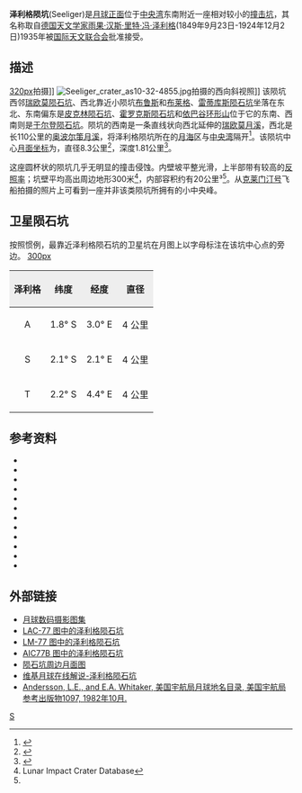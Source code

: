 {{lunar crater data|
 image=Seeliger-Clem.jpg|260px|
 caption=[[克莱门汀号|克莱门汀号]]拍摄的图像|
 latitude=2.22|
 N_or_S=S|
 longitude=3.0|
 E_or_W=E|
 diameter=8.3公里|
 depth=1.81公里|
 colong=357|
 eponym=[[雨果·汉斯·里特·冯·泽利格|雨果·冯·泽利格]]}}
'''泽利格陨坑'''(Seeliger)是[[月球正面|月球正面]]位于[[中央湾|中央湾]]东南附近一座相对较小的[[撞击坑|撞击坑]]，其名称取自[[德国|德国]][[天文学家|天文学家]][[雨果·汉斯·里特·冯·泽利格|雨果·汉斯·里特·冯·泽利格]](1849年9月23日-1924年12月2日)1935年被[[国际天文联合会|国际天文联合会]]批准接受。

==描述==
[[image:Réaumur_+_Oppolzer_-_LROC_-_WAC.JPG|320px]]拍摄]]
[[Image:Seeliger_crater_as10-32-4855.jpg|thumb]]拍摄的西向斜视照]]
该陨坑西邻[[瑞欧莫陨石坑|瑞欧莫陨石坑]]、西北靠近小陨坑[[布鲁斯环形山|布鲁斯]]和[[布莱格陨石坑|布莱格]]、[[雷蒂库斯陨石坑|雷蒂库斯陨石坑]]坐落在东北、东南偏东是[[皮克林陨石坑|皮克林陨石坑]]、[[霍罗克斯陨石坑|霍罗克斯陨石坑]]和[[依巴谷环形山|依巴谷环形山]]位于它的东南、西南则是[[于尔登陨石坑|于尔登陨石坑]]。陨坑的西南是一条直线状向西北延伸的[[瑞欧莫月溪|瑞欧莫月溪]]，西北是长110公里的[[奥波尔策月溪|奥波尔策月溪]]，将泽利格陨坑所在的[[月海|月海]]区与[[中央湾|中央湾]]隔开<ref>{{Cite web |url=http://planetarynames.wr.usgs.gov/images/Lunar/lac_77_lo.pdf |title=Crater Seeliger at LAC-77 map |access-date=2016-06-11 |archive-date=2013-02-20 |archive-url=https://web.archive.org/web/20130220184842/http://planetarynames.wr.usgs.gov/images/Lunar/lac_77_lo.pdf |dead-url=no }}</ref>。该陨坑中心[[月面坐标|月面坐标]]为{{Coord|2.22|S|3|E|globe:Moon|nogoogle=1|noosm=1}}，直径8.3公里<ref name="IAU">{{Cite web |url=http://planetarynames.wr.usgs.gov/Feature/5405 |title=Directory of the International Astronomical Union |access-date=2016-06-11 |archive-date=2020-11-27 |archive-url=https://web.archive.org/web/20201127012439/https://planetarynames.wr.usgs.gov/Feature/5405 |dead-url=no }}</ref>，深度1.81公里<ref>{{Cite web |url=http://fisherka.csolutionshosting.net/astronote/plan/craterdepth/html/CraterDepthFeatureNameWestfall.html |title=John E. Westfall's Atlas of the Lunar Terminator, Cambridge Univ. Press (2000) |accessdate=2016-06-11 |archive-date=2014-12-18 |archive-url=https://archive.today/20141218234310/http://fisherka.csolutionshosting.net/astronote/plan/craterdepth/html/CraterDepthFeatureNameWestfall.html |dead-url=no }}</ref>。

这座圆杯状的陨坑几乎无明显的撞击侵蚀。内壁坡平整光滑，上半部带有较高的[[反照率|反照率]]；坑壁平均高出周边地形300米<ref name=LICD>Lunar Impact Crater Database</ref>，内部容积约有20公里³<ref name="LICD"/>。从[[克莱门汀号|克莱门汀号]]飞船拍摄的照片上可看到一座并非该类陨坑所拥有的小中央峰。

==卫星陨石坑==
按照惯例，最靠近泽利格陨石坑的卫星坑在月图上以字母标注在该坑中心点的旁边。
[[image:Seeliger_lunar_crater_map.jpg|300px]]

{| class="wikitable"
!width="25%" style="background:#eeeeee;" |泽利格
!width="25%" style="background:#eeeeee;" |纬度
!width="25%" style="background:#eeeeee;" |经度
!width="25%" style="background:#eeeeee;" |直径
|-
|align="center"|A
|align="center"|1.8° S
|align="center"|3.0° E
|align="center"|4 公里
|-
|align="center"|S
|align="center"|2.1° S
|align="center"|2.1° E
|align="center"|4 公里
|-
|align="center"|T
|align="center"|2.2° S
|align="center"|4.4° E
|align="center"|4 公里
|}{{clear}}
==参考资料==
{{Reflist}}
{{refbegin}}
* {{cite book
  | last1 = Andersson
  | first1 = L. E.
  | last2 = Whitaker
  | first2 = E. A.
  | authorlink2 = Ewen Whitaker
  | date = 1982
  | title = [[NASA|NASA]] Catalogue of Lunar Nomenclature
  | publisher = NASA RP-1097
  | ref = harv
  }}
* {{cite web
  | last = Blue
  | first = Jennifer
  | date = July 25, 2007
  | title = Gazetteer of Planetary Nomenclature
  | publisher = [[United_States_Geological_Survey|USGS]]
  | url = http://planetarynames.wr.usgs.gov/
  | accessdate = 2007-08-05
  | ref = harv
  | archive-date = 2012-04-08
  | archive-url = https://www.webcitation.org/66mXDr4G9?url=http://planetarynames.wr.usgs.gov/
  | dead-url = no
  }}
* {{cite book
  | last1 = Bussey
  | first1 = B.
  | authorlink1 = Ben Bussey
  | last2 = Spudis
  | first2 = P.
  | authorlink2 = Paul Spudis
  | date = 2004
  | title = The Clementine Atlas of the Moon
  | publisher = Cambridge University Press
  | location = New York
  | isbn = 978-0-521-81528-4
  | ref = harv
  }}
* {{cite book
  | last1 = Cocks
  | first1 = Elijah E.
  | last2 = Cocks
  | first2 = Josiah C.
  | date = 1995
  | title = Who's Who on the Moon: A Biographical Dictionary of Lunar Nomenclature
  | url = https://archive.org/details/isbn_9780936389271
  | publisher = Tudor Publishers
  | isbn = 978-0-936389-27-1
  | ref = harv
  }}
* {{cite web
  | last = McDowell
  | first = Jonathan
  | date = July 15, 2007
  | url = http://host.planet4589.org/astro/lunar/
  | title = Lunar Nomenclature
  | publisher = Jonathan's Space Report
  | accessdate = 2007-10-24
  | ref = harv
  | archive-date = 2012-05-26
  | archive-url = https://www.webcitation.org/67wcYNfK3?url=http://host.planet4589.org/astro/lunar/
  | dead-url = no
  }}
* {{cite journal| last1 = Menzel| first1 = D. H.| last2 = Minnaert| first2 = M.| last3 = Levin| first3 = B.| last4 = Dollfus| first4 = A.| last5 = Bell| first5 = B.| title = Report on Lunar Nomenclature by the Working Group of Commission 17 of the IAU| doi = 10.1007/BF00171763| journal = Space Science Reviews| volume = 12| issue = 2| pages = 136–186| year = 1971| pmid = | pmc =| bibcode = 1971SSRv...12..136M| ref = harv}}
* {{cite book
  | first = Patrick
  | last = Moore
  | authorlink = Patrick Moore
  | date = 2001
  | title = On the Moon
  | url = https://archive.org/details/patrickmooreonmo00patr
  | publisher = Sterling Publishing Co
  | isbn = 978-0-304-35469-6
  | ref = harv
  }}
* {{cite book
  | first = Fred W.
  | last = Price
  | date = 1988
  | title = The Moon Observer's Handbook
  | publisher = Cambridge University Press
  | isbn = 978-0-521-33500-3
  | ref = harv
  }}
* {{cite book
  | last = Rükl
  | first = Antonín
  | authorlink = Antonín Rükl
  | date = 1990
  | title = Atlas of the Moon
  | publisher = Kalmbach Books
  | isbn = 978-0-913135-17-4
  | ref = harv
  }}
* {{cite book
  | last = Webb
  | first = Rev. T. W.
  | authorlink = Thomas William Webb
  | date = 1962
  | title = Celestial Objects for Common Telescopes
  | url = https://archive.org/details/celestialobjects00webb
  | edition = 6th revised
  | publisher = Dover
  | isbn = 978-0-486-20917-3
  | ref = harv
  }}
* {{cite book
  | first = Ewen A.
  | last = Whitaker
  | authorlink = Ewen Whitaker
  | date = 1999
  | title = Mapping and Naming the Moon
  | publisher = Cambridge University Press
  | isbn = 978-0-521-62248-6
  | ref = harv
  }}
* {{cite book
  | first = Peter T.
  | last = Wlasuk
  | date = 2000
  | title = Observing the Moon
  | publisher = Springer
  | isbn = 978-1-85233-193-1
  | ref = harv
 }}
{{refend}}

==外部链接==
*[http://www.lpi.usra.edu/resources/lunar_orbiter/bin/srch_nam.shtml?Seeliger%7C0 月球数码摄影图集] {{Wayback|url=http://www.lpi.usra.edu/resources/lunar_orbiter/bin/srch_nam.shtml?Seeliger%7C0 |date=20201127015631 }}
*[http://www.lpi.usra.edu/resources/mapcatalog/LAC/lac77/ LAC-77 图中的泽利格陨石坑] {{Wayback|url=http://www.lpi.usra.edu/resources/mapcatalog/LAC/lac77/ |date=20160304082656 }}
*[http://www.lpi.usra.edu/resources/mapcatalog/LM/lm77/ LM-77 图中的泽利格陨石坑 ] {{Wayback|url=http://www.lpi.usra.edu/resources/mapcatalog/LM/lm77/ |date=20160304064834 }}
*[http://www.lpi.usra.edu/resources/mapcatalog/AIC/AIC77B/ AIC77B 图中的泽利格陨石坑] {{Wayback|url=http://www.lpi.usra.edu/resources/mapcatalog/AIC/AIC77B/ |date=20160429092428 }}
*[http://www.lpi.usra.edu/resources/mapcatalog/usgs/I566/ 陨石坑周边月面图] {{Wayback|url=http://www.lpi.usra.edu/resources/mapcatalog/usgs/I566/ |date=20160304065102 }}
*[http://the-moon.wikispaces.com/Seeliger 维基月球在线解说-泽利格陨石坑] {{Wayback|url=http://the-moon.wikispaces.com/Seeliger |date=20180530175447 }}
*[http://planet4589.org/astro/lunar/RP-1097.pdf Andersson, L.E., and E.A. Whitaker, 美国宇航局月球地名目录, 美国宇航局参考出版物1097, 1982年10月.] {{Wayback|url=http://planet4589.org/astro/lunar/RP-1097.pdf |date=20141006125838 }}

[[Category:月球环形山|S]]
{{月球環形山 (R-S)}}